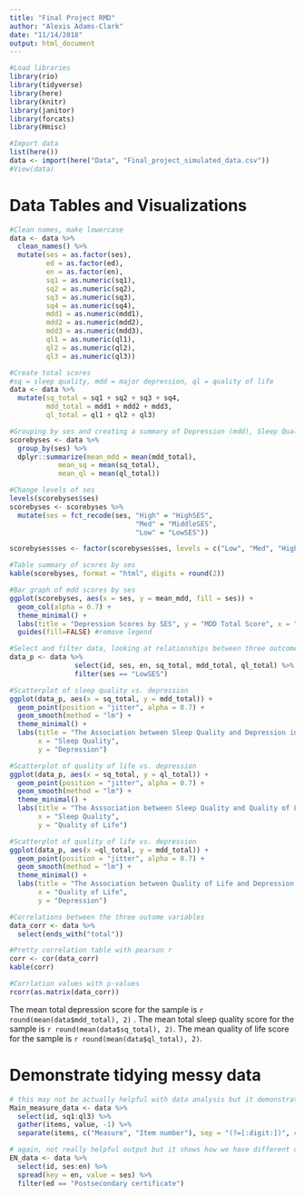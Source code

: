 ```yaml
---
title: "Final Project RMD"
author: "Alexis Adams-Clark"
date: "11/14/2018"
output: html_document
---
```


```r
#Load libraries
library(rio)
library(tidyverse)
library(here)
library(knitr)
library(janitor)
library(forcats)
library(Hmisc)
```

```r
#Import data
list(here())
data <- import(here("Data", "Final_project_simulated_data.csv"))
#View(data)
```

#  Data Tables and Visualizations
```r
#Clean names, make lowercase
data <- data %>% 
  clean_names() %>% 
  mutate(ses = as.factor(ses), 
         ed = as.factor(ed),
         en = as.factor(en),
         sq1 = as.numeric(sq1),
         sq2 = as.numeric(sq2),
         sq3 = as.numeric(sq3), 
         sq4 = as.numeric(sq4),
         mdd1 = as.numeric(mdd1),
         mdd2 = as.numeric(mdd2),
         mdd3 = as.numeric(mdd3),
         ql1 = as.numeric(ql1),
         ql2 = as.numeric(ql2),
         ql3 = as.numeric(ql3))

#Create total scores
#sq = sleep quality, mdd = major depression, ql = quality of life
data <- data %>% 
  mutate(sq_total = sq1 + sq2 + sq3 + sq4, 
         mdd_total = mdd1 + mdd2 + mdd3,
         ql_total = ql1 + ql2 + ql3)

#Grouping by ses and creating a summary of Depression (mdd), Sleep Quality (sq), and Quality of Life (ql) total scores
scorebyses <- data %>% 
  group_by(ses) %>% 
  dplyr::summarize(mean_mdd = mean(mdd_total),
            mean_sq = mean(sq_total),
            mean_ql = mean(ql_total))

#Change levels of ses
levels(scorebyses$ses)
scorebyses <- scorebyses %>% 
  mutate(ses = fct_recode(ses, "High" = "HighSES", 
                               "Med" = "MiddleSES",
                               "Low" = "LowSES"))

scorebyses$ses <- factor(scorebyses$ses, levels = c("Low", "Med", "High"))

#Table summary of scores by ses
kable(scorebyses, format = "html", digits = round(2))
```

```r
#Bar graph of mdd scores by ses
ggplot(scorebyses, aes(x = ses, y = mean_mdd, fill = ses)) + 
  geom_col(alpha = 0.7) + 
  theme_minimal() + 
  labs(title = "Depression Scores by SES", y = "MDD Total Score", x = "Socioeconomic Status") + 
  guides(fill=FALSE) #remove legend

```

```r
#Select and filter data, looking at relationships between three outcome variables (depression, sleep quality, and quality of life) in low SES individuals
data_p <- data %>%  
                select(id, ses, en, sq_total, mdd_total, ql_total) %>% 
                filter(ses == "LowSES")

#Scatterplot of sleep quality vs. depression
ggplot(data_p, aes(x = sq_total, y = mdd_total)) + 
  geom_point(position = "jitter", alpha = 0.7) + 
  geom_smooth(method = "lm") +
  theme_minimal() + 
  labs(title = "The Association between Sleep Quality and Depression in Low SES Individuals",
       x = "Sleep Quality", 
       y = "Depression")

#Scatterplot of quality of life vs. depression
ggplot(data_p, aes(x = sq_total, y = ql_total)) + 
  geom_point(position = "jitter", alpha = 0.7) + 
  geom_smooth(method = "lm") +
  theme_minimal() + 
  labs(title = "The Asssociation between Sleep Quality and Quality of Life in Low SES Individuals",
       x = "Sleep Quality", 
       y = "Quality of Life")

#Scatterplot of quality of life vs. depression
ggplot(data_p, aes(x =ql_total, y = mdd_total)) + 
  geom_point(position = "jitter", alpha = 0.7) + 
  geom_smooth(method = "lm") +
  theme_minimal() + 
  labs(title = "The Association between Quality of Life and Depression in Low SES Individuals",
       x = "Quality of Life", 
       y = "Depression")

```

```r

#Correlations between the three outome variables
data_corr <- data %>% 
  select(ends_with("total"))

#Pretty correlation table with pearson r
corr <- cor(data_corr)
kable(corr)

#Corrlation values with p-values
rcorr(as.matrix(data_corr))

```

The mean total depression score for the sample is `r round(mean(data$mdd_total), 2)` . The mean total sleep quality score for the sample is `r round(mean(data$sq_total), 2)`. The mean quality of life score for the sample is `r round(mean(data$ql_total), 2)`. 

# Demonstrate tidying messy data
```r
# this may not be actually helpful with data analysis but it demonstrates how to run those functions
Main_measure_data <- data %>%
  select(id, sq1:ql3) %>% 
  gather(items, value, -1) %>% 
  separate(items, c("Measure", "Item number"), sep = "(?=[:digit:])", convert = TRUE)

# again, not really helpful output but it shows how we have different columns for each race/ethnicity
EN_data <- data %>%
  select(id, ses:en) %>% 
  spread(key = en, value = ses) %>% 
  filter(ed == "Postsecondary certificate")
```
